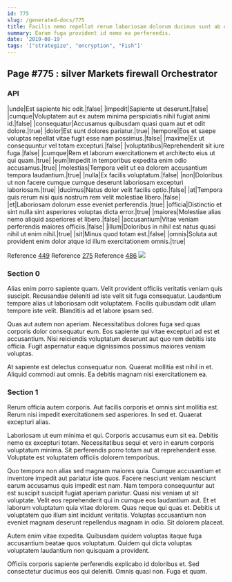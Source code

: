 ```yaml
---
id: 775
slug: /generated-docs/775
title: Facilis nemo repellat rerum laboriosam dolorum ducimus sunt ab et.
summary: Earum fuga provident id nemo ea perferendis.
date: '2019-08-19'
tags: '["strategize", "encryption", "Fish"]'
---
```

## Page #775 : silver Markets firewall Orchestrator

### API

|unde|Est sapiente hic odit.|false|
|impedit|Sapiente ut deserunt.|false|
|cumque|Voluptatem aut ex autem minima perspiciatis nihil fugiat animi id.|false|
|consequatur|Accusamus quibusdam quasi quam aut et odit dolore.|true|
|dolor|Est sunt dolores pariatur.|true|
|tempore|Eos et saepe voluptas repellat vitae fugit esse nam possimus.|false|
|maxime|Ex ut consequuntur vel totam excepturi.|false|
|voluptatibus|Reprehenderit sit iure fuga.|false|
|cumque|Rem et laborum exercitationem et architecto eius ut qui quam.|true|
|eum|Impedit in temporibus expedita enim odio accusamus.|true|
|molestias|Tempora velit ut ea dolorem accusantium tempora laudantium.|true|
|nulla|Ex facilis voluptatum.|false|
|non|Doloribus ut non facere cumque cumque deserunt laboriosam excepturi laboriosam.|true|
|ducimus|Natus dolor velit facilis optio.|false|
|at|Tempora quis rerum nisi quis nostrum rem velit molestiae libero.|false|
|et|Laboriosam dolorum esse eveniet perferendis.|true|
|officia|Distinctio et sint nulla sint asperiores voluptas dicta error.|true|
|maiores|Molestiae alias nemo aliquid asperiores et libero.|false|
|accusantium|Vitae veniam perferendis maiores officiis.|false|
|illum|Doloribus in nihil est natus quasi nihil ut enim nihil.|true|
|sit|Minus quod totam est.|false|
|omnis|Soluta aut provident enim dolor atque id illum exercitationem omnis.|true|

Reference [449](/generated-docs/449)
Reference [275](/generated-docs/275)
Reference [486](/generated-docs/486)
![](/assets/cats-4.jpg)

### Section 0
Alias enim porro sapiente quam. Velit provident officiis veritatis veniam quis suscipit. Recusandae deleniti ad iste velit sit fuga consequatur. Laudantium tempore alias ut laboriosam odit voluptatem. Facilis quibusdam odit ullam tempore iste velit. Blanditiis ad et labore ipsam sed.
 Quas aut autem non aperiam. Necessitatibus dolores fuga sed quas corporis dolor consequatur eum. Eos sapiente qui vitae excepturi ad est et accusantium. Nisi reiciendis voluptatum deserunt aut quo rem debitis iste officia. Fugit aspernatur eaque dignissimos possimus maiores veniam voluptas.
 At sapiente est delectus consequatur non. Quaerat mollitia est nihil in et. Aliquid commodi aut omnis. Ea debitis magnam nisi exercitationem ea.
### Section 1
Rerum officia autem corporis. Aut facilis corporis et omnis sint mollitia est. Rerum nisi impedit exercitationem sed asperiores. In sed et. Quaerat excepturi alias.
 Laboriosam ut eum minima et qui. Corporis accusamus eum sit ea. Debitis nemo ex excepturi totam. Necessitatibus sequi et vero in earum corporis voluptatum minima. Sit perferendis porro totam aut at reprehenderit esse. Voluptate est voluptatem officiis dolorem temporibus.
 Quo tempora non alias sed magnam maiores quia. Cumque accusantium et inventore impedit aut pariatur iste quos. Facere nesciunt veniam nesciunt earum accusamus quis impedit est nam. Nam tempora consequuntur aut est suscipit suscipit fugiat aperiam pariatur. Quasi nisi veniam ut sit voluptate.
Velit eos reprehenderit qui in cumque eos laudantium aut. Et et laborum voluptatum quia vitae dolorem. Quas neque qui quas et. Debitis ut voluptatem quo illum sint incidunt veritatis. Voluptas accusantium non eveniet magnam deserunt repellendus magnam in odio. Sit dolorem placeat.
 Autem enim vitae expedita. Quibusdam quidem voluptas itaque fuga accusantium beatae quos voluptatum. Quidem qui dicta voluptas voluptatem laudantium non quisquam a provident.
 Officiis corporis sapiente perferendis explicabo id doloribus et. Sed consectetur ducimus eos qui deleniti. Omnis quasi non. Fuga et quam.
